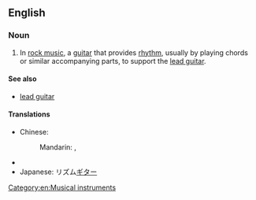 ==English==
{{wikipedia}}

===Noun===
{{en-noun}}

# In [[rock music]], a [[guitar]] that provides [[rhythm]], usually by playing chords or similar accompanying parts, to support the [[lead guitar]].

====See also====
* [[lead guitar]]

====Translations====
{{trans-top|guitar that provides rhythm}}
* Chinese:
*: Mandarin: {{t-|cmn|節奏吉他|sc=Hani}}, {{t-|cmn|节奏吉他|tr=jiézòu jítā|sc=Hani}}
{{trans-mid}}
* {{trreq|Finnish}}
* Japanese: リズム[[ギター]]
{{trans-bottom}}

[[Category:en:Musical instruments]]